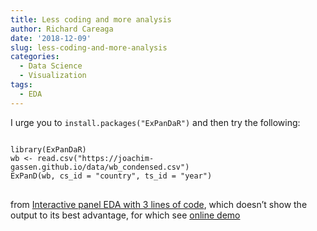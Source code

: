 ```yaml
---
title: Less coding and more analysis
author: Richard Careaga
date: '2018-12-09'
slug: less-coding-and-more-analysis
categories:
  - Data Science
  - Visualization
tags:
  - EDA
---
```


I urge you to `install.packages("ExPanDaR")` and then try the following:

<pre>
<code>
library(ExPanDaR)
wb <- read.csv("https://joachim-gassen.github.io/data/wb_condensed.csv")
ExPanD(wb, cs_id = "country", ts_id = "year")
</code>
</pre>

from [Interactive panel EDA with 3 lines of code](https://joachim-gassen.github.io/2018/12/interactive-panel-eda-with-3-lines-of-code/), which doesn't show the output to its best advantage, for which see [online demo](https://jgassen.shinyapps.io/expand_preston/)

